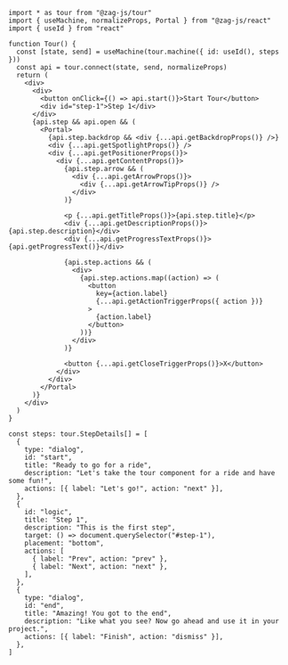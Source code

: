 ```tsx
import * as tour from "@zag-js/tour"
import { useMachine, normalizeProps, Portal } from "@zag-js/react"
import { useId } from "react"

function Tour() {
  const [state, send] = useMachine(tour.machine({ id: useId(), steps }))
  const api = tour.connect(state, send, normalizeProps)
  return (
    <div>
      <div>
        <button onClick={() => api.start()}>Start Tour</button>
        <div id="step-1">Step 1</div>
      </div>
      {api.step && api.open && (
        <Portal>
          {api.step.backdrop && <div {...api.getBackdropProps()} />}
          <div {...api.getSpotlightProps()} />
          <div {...api.getPositionerProps()}>
            <div {...api.getContentProps()}>
              {api.step.arrow && (
                <div {...api.getArrowProps()}>
                  <div {...api.getArrowTipProps()} />
                </div>
              )}

              <p {...api.getTitleProps()}>{api.step.title}</p>
              <div {...api.getDescriptionProps()}>{api.step.description}</div>
              <div {...api.getProgressTextProps()}>{api.getProgressText()}</div>

              {api.step.actions && (
                <div>
                  {api.step.actions.map((action) => (
                    <button
                      key={action.label}
                      {...api.getActionTriggerProps({ action })}
                    >
                      {action.label}
                    </button>
                  ))}
                </div>
              )}

              <button {...api.getCloseTriggerProps()}>X</button>
            </div>
          </div>
        </Portal>
      )}
    </div>
  )
}

const steps: tour.StepDetails[] = [
  {
    type: "dialog",
    id: "start",
    title: "Ready to go for a ride",
    description: "Let's take the tour component for a ride and have some fun!",
    actions: [{ label: "Let's go!", action: "next" }],
  },
  {
    id: "logic",
    title: "Step 1",
    description: "This is the first step",
    target: () => document.querySelector("#step-1"),
    placement: "bottom",
    actions: [
      { label: "Prev", action: "prev" },
      { label: "Next", action: "next" },
    ],
  },
  {
    type: "dialog",
    id: "end",
    title: "Amazing! You got to the end",
    description: "Like what you see? Now go ahead and use it in your project.",
    actions: [{ label: "Finish", action: "dismiss" }],
  },
]
```
